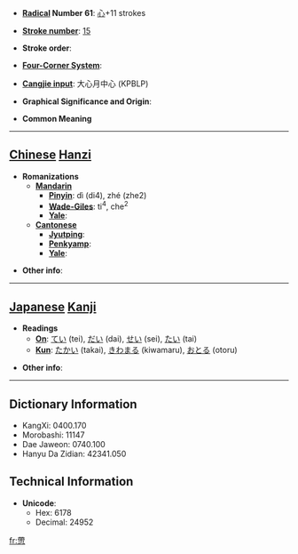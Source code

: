 * '''[[Wiktionary:Chinese radical index| Radical]] Number 61''': [[Wiktionary:Chinese radical index 心|心]]+11 strokes

* '''[[Wiktionary:Chinese total strokes index|Stroke number]]''': [[Wiktionary:Chinese total strokes index 15|15]]

* '''Stroke order''': 

* '''[[Wiktionary:Chinese four corner index|Four-Corner System]]''': 

* '''[[Wiktionary:Chinese Cangjie index|Cangjie input]]''': 大心月中心 (KPBLP)

* '''Graphical Significance and Origin''': 

* '''Common Meaning'''

----

== [[Chinese]] [[Hanzi]] ==

* '''Romanizations'''
** '''[[Mandarin]]'''
*** '''[[Pinyin]]''': dì (di4), zhé (zhe2)
*** '''[[Wade-Giles]]''': ti<sup>4</sup>, che<sup>2</sup>
*** '''[[Yale]]''': 
** '''[[Cantonese]]'''
*** '''[[Jyutping]]''':
*** '''[[Penkyamp]]''': 
*** '''[[Yale]]''': 

* '''Other info''': 

----

== [[Japanese]] [[Kanji]] ==

* '''Readings'''
** '''[[On]]''': [[てい]] (tei), [[だい]] (dai), [[せい]] (sei), [[たい]] (tai)
** '''[[Kun]]''': [[たかい]] (takai), [[きわまる]] (kiwamaru), [[おとる]] (otoru)

* '''Other info''':  

----

== Dictionary Information ==

* KangXi: 0400.170
* Morobashi: 11147
* Dae Jaweon: 0740.100
* Hanyu Da Zidian: 42341.050

== Technical Information ==

* '''Unicode''':
** Hex: 6178
** Decimal: 24952

[[fr:慸]]